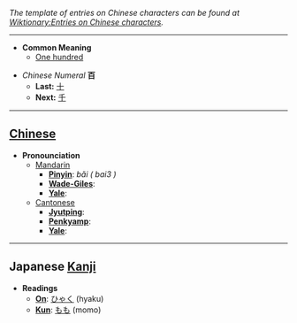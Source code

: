 ''The template of entries on Chinese characters can be found at [[Wiktionary:Entries on Chinese characters]].''

----

* '''Common Meaning'''
** [[One hundred]]

*''Chinese Numeral'' '''百'''
**'''Last:''' [[十]]
**'''Next:''' [[千]]

----

== [[Chinese]] ==

*'''Pronounciation '''
**[[Mandarin]]
***'''[[Pinyin]]''': ''bǎi ( bai3 )''
***'''[[Wade-Giles]]''': 
***'''[[Yale]]''': 
**[[Cantonese]]
***'''[[Jyutping]]''': 
***'''[[Penkyamp]]''': 
***'''[[Yale]]''': 

----

== Japanese [[Kanji]] ==

*'''Readings'''
**'''[[On]]''': [[ひゃく]] (hyaku)
**'''[[Kun]]''': [[もも]] (momo)